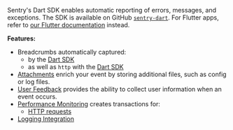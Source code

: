 <Note>

Sentry's Dart SDK enables automatic reporting of errors, messages, and exceptions. The SDK is available on GitHub [`sentry-dart`](https://github.com/getsentry/sentry-dart/). For Flutter apps, refer to [our Flutter documentation](/platforms/flutter) instead.

</Note>

**Features:**

- Breadcrumbs automatically captured:
  - by the [Dart SDK](/platforms/dart/enriching-events/breadcrumbs/#automatic-breadcrumbs)
  - as well as `http` with the [Dart SDK](/platforms/dart/)
- [Attachments](/platforms/dart/enriching-events/attachments/) enrich your event by storing additional files, such as config or log files.
- [User Feedback](/platforms/dart/enriching-events/user-feedback/) provides the ability to collect user information when an event occurs.
- [Performance Monitoring](/product/performance/) creates transactions for:
    - [HTTP requests](/platforms/dart/configuration/integrations/http-integration/#performance-monitoring-for-http-requests)
- [Logging Integration](/platforms/dart/configuration/integrations/logging)
